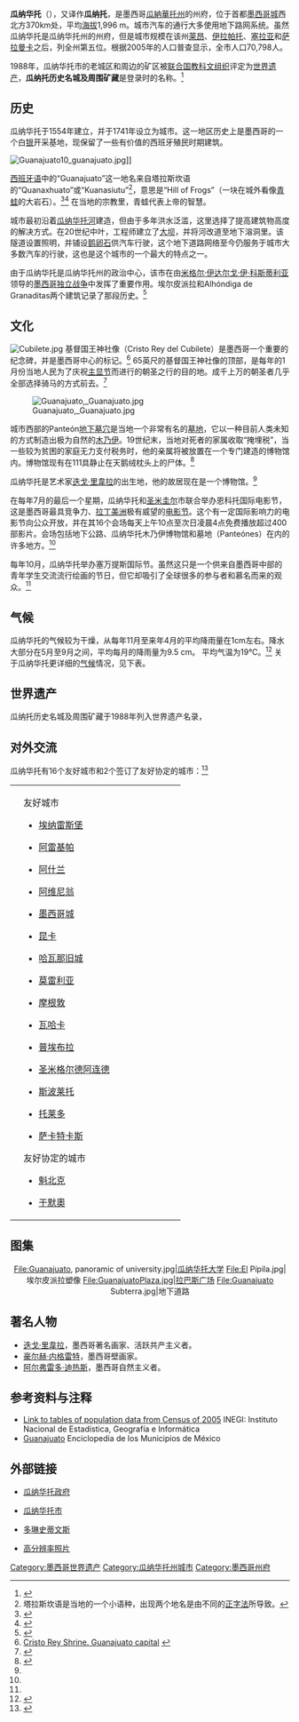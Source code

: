 {{noteTA
|G1=地名
|1=zh-hans:阿维尼翁;zh-hk:亞維農;zh-tw:亞維農;
|2=zh-hans:托莱多;zh-hant:托萊多;zh-tw:托雷多;
}}
{{Infobox settlement 
|official_name          =
|name                   = 瓜纳华托
|other_name             =
|native_name            =  <!-- for cities whose native name is not in English -->
|nickname               =
|settlement_type        =城市
|total_type             =自治市
|motto                  =   
<!-- images and maps  ----------->
|image_skyline          = GuanajuatoCollage.jpg
|imagesize              =
|image_caption          = 瓜纳华托景观
|image_shield           = Escudo de armas de la Ciudad y Estado de Guanajuato.svg
|pushpin_map            = Mexico
|pushpin_label_position =above
|pushpin_mapsize        =300
|pushpin_map_caption    =在墨西哥的位置
<!-- Location ------------------>
<!-- Location ------------------>
|coordinates_display    = inline,title
|coordinates_region     = MX
|subdivision_type       = 国家
|subdivision_name       = {{MEX}}
|subdivision_type1      = [[州|州]]
|subdivision_name1      = {{flagicon|Guanajuato}}[[瓜纳华托州|瓜纳华托州]]
<!-- Politics ----------------->
|government_footnotes   =
|government_type        =
|leader_title           = Municipal President
|leader_name            = Alejandro Navarro Saldaña
|leader_title1          =  <!-- for places with, say, both a mayor and a city manager -->
|leader_name1           =
|established_title      = 成立
|established_date       = 1548
|established_title1     = 成立為
|established_date1      = ''Real de Minas de Guanajuato''
|established_title2     = 市級地位
|established_date2      =
|founder                = [[安東尼奧·德門多薩|安東尼奧·德門多薩]]
<!-- Area    --------------------->
|area_magnitude         =
|unit_pref                = <!--Enter: Imperial, if Imperial (metric) is desired-->
|area_footnotes           =
|area_total_km2           =996.74
|area_land_km2            = <!--See table @ Template:Infobox Settlement for details on automatic unit conversion-->
|area_water_km2           =
|area_water_percent       =
|area_urban_km2           =72.54
<!-- Population   ----------------------->
|population_as_of               = 2020
|population_footnotes           =
|population_note                =
|population_total               = 194,500
|population_density_km2         =195.13
|population_density_sq_mi       =
|population_demonym     = {{in lang|es}} Guanajuatense
<!-- General information  --------------->
|timezone               = [[北美中部时区|CST]]
|utc_offset             = −6
|timezone_DST           = [[中部夏令时间|CDT]]
|utc_offset_DST         = −5
|coordinates            = {{coord|21|01|04|N|101|15|24|W|region:MX|display=inline,title}}
|elevation_point        =  of seat
|elevation_m            = 2045
|elevation_ft           = 6709
<!-- Area/postal codes & others -------->
|postal_code_type       =邮递区号<!-- enter ZIP code, Postcode, Post code, Postal code... -->
|postal_code            = 36000
|area_code              = +52 473
|footnotes              = {{designation list | embed=yes
   | designation1 = WHS
   | designation1_offname = 瓜纳华托历史名城及周围矿藏
   | designation1_date = 1988 <small>（第12屆大會）</small>
   | designation1_type = 文化
   | designation1_criteria = (i)(ii)(iv)(vi)
   | designation1_number = [https://whc.unesco.org/en/list/482 482]
   | designation1_free1name = 國家
   | designation1_free1value = {{MEX}}
   | designation1_free2name = Region
   | designation1_free2value = [[拉丁美洲和加勒比地区世界遗产列表|拉丁美洲和加勒比地区]]
}}
|website = {{in lang|es}} [http://www.guanajuatocapital.gob.mx/]
}}
{{About|[[墨西哥|墨西哥]]的一座城市|该国的一个州|瓜納華托州}}
'''瓜纳华托'''（{{lang-es|Guanajuato}}），又译作'''瓜纳托'''，是墨西哥[[瓜納華托州|瓜納華托州]]的州府，位于首都[[墨西哥城|墨西哥城]]西北方370km处，平均[[海拔|海拔]]1,996 m。城市汽车的通行大多使用地下路网系统。虽然瓜纳华托是瓜纳华托州的州府，但是城市规模在该州[[莱昂_(墨西哥)|莱昂]]、[[伊拉帕托|伊拉帕托]]、[[塞拉亚_(墨西哥)|塞拉亚]]和[[萨拉曼卡_(墨西哥)|萨拉曼卡]]之后，列全州第五位。根据2005年的人口普查显示，全市人口70,798人。

1988年，瓜纳华托市的老城区和周边的矿区被[[联合国教科文组织|联合国教科文组织]]评定为[[世界遗产|世界遗产]]，'''瓜纳托历史名城及周围矿藏'''是登录时的名称。<ref>{{cite web |url=http://whc.unesco.org/en/list/482 |language= |title=Historic Town of Guanajuato and Adjacent Mines |publisher=UNESCO |date= |accessdate= |archive-date=2018-12-24 |archive-url=https://web.archive.org/web/20181224225703/http://whc.unesco.org/en/list/482 |dead-url=no }}</ref>

== 历史 ==
瓜纳华托于1554年建立，并于1741年设立为城市。这一地区历史上是墨西哥的一个白[[银|银]]开采基地，现保留了一些有价值的西班牙殖民时期建筑。

[[File:Guanajuato10_guanajuato.jpg|left]]]]

[[西班牙语|西班牙语]]中的“Guanajuato”这一地名来自塔拉斯坎语的“Quanaxhuato”或“Kuanasiutu”<ref>塔拉斯坎语是当地的一个小语种，出现两个地名是由不同的[[正字法|正字法]]所导致。</ref>，意思是“Hill of Frogs”（一块在城外看像[[青蛙|青蛙]]的大岩石）。<ref name="AeG">{{Cite book|title=¡Así es! Guanajuato... Patrimonio de la Humanidad|last=Ramirez Mora|first=Jorge Alberto|publisher=RG Digital|location=Guanajuato, GTO, Mexico|year=date unspecified, ca. 2005|id=no ISBN number}}</ref><ref name="GM">{{Cite book|title=Guanajuato Mexico|author=editorial staff|publisher=Editoriál Stampart|location=Guanajuato, GTO, Mexico|year=date unspecified, ca. 2005|id=no ISBN number}}</ref> 在当地的宗教里，青蛙代表上帝的智慧。

城市最初沿着[[瓜纳华托河|瓜纳华托河]]建造，但由于多年洪水泛滥，这里选择了提高建筑物高度的解决方式。在20世纪中叶，工程师建立了[[大坝|大坝]]，并将河改道至地下溶洞里。该隧道设置照明，并铺设[[鹅卵石|鹅卵石]]供汽车行驶，这个地下道路网络至今仍服务于城市大多数汽车的行驶，这也是这个城市的一个最大的特点之一。

由于瓜纳华托是瓜纳华托州的政治中心，该市在由[[米格尔·伊达尔戈·伊·科斯蒂利亚|米格尔·伊达尔戈·伊·科斯蒂利亚]]领导的[[墨西哥独立战争|墨西哥独立战争]]中发挥了重要作用。埃尔皮派拉和Alhóndiga de Granaditas两个建筑记录了那段历史。<ref>{{cite web |url=http://www.galenfrysinger.com/mexico_guanajuato.htm |language=en |title=Guanajuato |publisher=Travel Photos by Galen R Frysinger, Sheboygan, Wisconsin |date= |accessdate=2010-07-17 |archive-date=2020-12-03 |archive-url=https://web.archive.org/web/20201203033243/http://www.galenfrysinger.com/mexico_guanajuato.htm |dead-url=no }}</ref>

== 文化 ==
[[File:Cubilete.jpg|right]]
基督国王神社像（Cristo Rey del Cubilete）是墨西哥一个重要的纪念碑，并是墨西哥中心的标记。<ref>[http://www.guanajuatocapital.com/ingles/Acubilete.htm Cristo Rey Shrine. Guanajuato capital] {{webarchive|url=https://web.archive.org/web/20100115064102/http://guanajuatocapital.com/ingles/Acubilete.htm |date=2010-01-15 }}</ref> 
65英尺的基督国王神社像的顶部，是每年的1月份当地人民为了庆祝[[主显节|主显节]]而进行的朝圣之行的目的地。成千上万的朝圣者几乎全部选择骑马的方式前去。<ref>{{cite journal| last = Fuller| first = Alexandra| title = Mexico's Pilgrim Cowboys| journal = National Geographic| pages =130–139| date = August 2007}}</ref>

[[File:Guanajuato,_Guanajuato.jpg|thumb]]

城市西部的Panteón[[地下墓穴|地下墓穴]]是当地一个非常有名的[[墓地|墓地]]，它以一种目前人类未知的方式制造出极为自然的[[木乃伊|木乃伊]]。19世纪末，当地对死者的家属收取“掩埋税”，当一些较为贫困的家庭无力支付税务时，他的亲属将被放置在一个专门建造的博物馆内。博物馆现有在111具静止在天鹅绒枕头上的尸体。<ref name="Guanajuato, Guanajuato Mexico">{{cite web |url=http://www.ontheroadin.com/losgalleria/cities/guanajuato.htm |language=en |title=Guanajuato, Guanajuato Mexico |publisher= |date= |accessdate=2010年7月17日 |archive-date=2020年6月20日 |archive-url=https://web.archive.org/web/20200620154743/http://www.ontheroadin.com/losgalleria/cities/guanajuato.htm |dead-url=no }}</ref>

瓜纳华托是艺术家[[迭戈·里韋拉|迭戈·里韋拉]]的出生地，他的故居现在是一个博物馆。<ref name="Guanajuato, Guanajuato Mexico"/>

在每年7月的最后一个星期，瓜纳华托和[[圣米圭尔|圣米圭尔]]市联合举办恩科托国际电影节，这是墨西哥最具竞争力、[[拉丁美洲|拉丁美洲]]极有威望的[[电影节|电影节]]。这个有一定国际影响力的电影节向公众开放，并在其16个会场每天上午10点至次日凌晨4点免费播放超过400部影片。会场包括地下公路、瓜纳华托木乃伊博物馆和墓地（Panteónes）在内的许多地方。<ref name="Guanajuato, Guanajuato Mexico"/>

每年10月，瓜纳华托举办塞万提斯国际节。虽然这只是一个供来自墨西哥中部的青年学生交流流行绘画的节日，但它却吸引了全球很多的参与者和慕名而来的观众。<ref name="Guanajuato, Guanajuato Mexico"/>

{{wide image|Guanajuato, panorma of the city.jpg|1500px|瓜纳华托全景}}

== 气候 ==
瓜纳华托的气候较为干燥，从每年11月至来年4月的平均降雨量在1cm左右。降水大部分在5月至9月之间，平均每月的降雨量为9.5 cm。 平均气温为19℃。<ref>{{cite web |url=http://www.nationsencyclopedia.com/mexico/Aguascalientes-M-xico/Guanajuato.html |language=en |title=Guanajuato |publisher=Encyclopedia of Mexican States |date= |accessdate=2010年7月17日 |archive-date=2020年6月20日 |archive-url=https://web.archive.org/web/20200620154748/https://www.nationsencyclopedia.com/mexico/Aguascalientes-M-xico/Guanajuato.html |dead-url=no }}</ref> 关于瓜纳华托更详细的[[气候|气候]]情况，见下表。

{{Weather box
|location = 瓜纳华托（1951-2010）
|metric first = yes
|single line = yes
|temperature colour= pastel
|Jan record high C = 28.9
|Feb record high C = 33.6
|Mar record high C = 34.7
|Apr record high C = 37.0
|May record high C = 38.9
|Jun record high C = 37.2
|Jul record high C = 34.1
|Aug record high C = 34.5
|Sep record high C = 33.5
|Oct record high C = 34.0
|Nov record high C = 29.8
|Dec record high C = 29.7
|Jan high C = 22.3
|Feb high C = 24.1
|Mar high C = 27.1
|Apr high C = 29.4
|May high C = 30.6
|Jun high C = 28.7
|Jul high C = 26.9
|Aug high C = 26.8
|Sep high C = 26.1
|Oct high C = 25.5
|Nov high C = 24.2
|Dec high C = 22.6
|Jan mean C = 14.6
|Feb mean C = 16.0
|Mar mean C = 18.4
|Apr mean C = 20.8
|May mean C = 22.3
|Jun mean C = 21.7
|Jul mean C = 20.5
|Aug mean C = 20.4
|Sep mean C = 19.9
|Oct mean C = 18.6
|Nov mean C = 16.6
|Dec mean C = 15.0
|Jan low C = 6.9
|Feb low C = 7.9
|Mar low C = 9.7
|Apr low C = 12.2
|May low C = 14.0
|Jun low C = 14.7
|Jul low C = 14.1
|Aug low C = 14.1
|Sep low C = 13.8
|Oct low C = 11.7
|Nov low C = 9.0
|Dec low C = 7.5
|Jan record low C = -1.5
|Feb record low C = -2.0
|Mar record low C = 0.3
|Apr record low C = 5.5
|May record low C = 8.0
|Jun record low C = 9.0
|Jul record low C = 10.4
|Aug record low C = 9.0
|Sep record low C = 4.8
|Oct record low C = 2.2
|Nov record low C = -4.0
|Dec record low C = -4.0
|rain colour= green
|Jan rain mm = 16.4
|Feb rain mm = 11.9
|Mar rain mm = 8.8
|Apr rain mm = 8.1
|May rain mm = 42.4
|Jun rain mm = 136.9
|Jul rain mm = 179.8
|Aug rain mm = 149.4
|Sep rain mm = 122.8
|Oct rain mm = 35.6
|Nov rain mm = 10.4
|Dec rain mm = 10.3
|unit rain days = 0.1 mm
|Jan rain days = 2.8
|Feb rain days = 2.1
|Mar rain days = 1.8
|Apr rain days = 2.7
|May rain days = 7.1
|Jun rain days = 12.3
|Jul rain days = 15.7
|Aug rain days = 13.7
|Sep rain days = 10.6
|Oct rain days = 5.0
|Nov rain days = 2.2
|Dec rain days = 2.1
| Jan sun = 235.6
| Feb sun = 226.0
| Mar sun = 266.6
| Apr sun = 261.0
| May sun = 260.4
| Jun sun = 210.0
| Jul sun = 201.5
| Aug sun = 220.1
| Sep sun = 198.0
| Oct sun = 244.9
| Nov sun = 252.0
| Dec sun = 217.0
|source 1 = Servicio Meteorológico Nacional<ref name=SMN>[http://smn.cna.gob.mx/climatologia/Normales5110/NORMAL11094.TXT NORMALES CLIMATOLÓGICAS 1951-2010] {{webarchive|url=https://web.archive.org/web/20160303204443/http://smn.cna.gob.mx/climatologia/Normales5110/NORMAL11094.TXT |date=2016-03-03 }} (in Spanish). National Meteorological Service of Mexico. Retrieved August 30, 2012.</ref>
|source 2 =香港天文台<ref name="HKO">[http://www.weather.gov.hk/wxinfo/climat/world/eng/s_america/mx_cam/guanajuato_e.htm Climatological Information for Guanajuato, Mexico] {{Wayback|url=http://www.weather.gov.hk/wxinfo/climat/world/eng/s_america/mx_cam/guanajuato_e.htm |date=20160304230629 }}, Hong Kong Observatory accessed 1 May 2012.</ref>
|date=May 2012
}}

==世界遗产==
瓜纳托历史名城及周围矿藏于1988年列入世界遗产名录，{{世界遗产基准|1|2|4|6}}

== 对外交流 ==
瓜纳华托有16个友好城市和2个签订了友好协定的城市：<ref>{{cite web|url=http://www.guanajuatocapital.gob.mx/ciudadeshermanas/ingindex.html |title=Guanajuato's Sister Cities |publisher=Honorable City Council of Guanajuato |date=2009 |accessdate=2010-01-20 |deadurl=yes |archiveurl=https://web.archive.org/web/20100404104444/http://www.guanajuatocapital.gob.mx/ciudadeshermanas/ingindex.html |archivedate=2010-04-04 }}</ref>
{| style="background: ; padding:0em 1em 0em 1em;"
| style="vertical-align:top" |
| width = "275" |
友好城市
* {{SPA}}[[埃纳雷斯堡|埃纳雷斯堡]]
* {{PER}}[[阿雷基帕|阿雷基帕]]
* {{USA}}[[阿什兰_(俄勒冈州)|阿什兰]]
* {{FRA}}[[阿维尼翁|阿维尼翁]]
* {{MEX}}[[墨西哥城|墨西哥城]]
* {{ECU}}[[昆卡_(厄瓜多尔)|昆卡]]
* {{CUB}}[[哈瓦那旧城|哈瓦那旧城]]
* {{MEX}}[[莫雷利亚|莫雷利亚]]
* {{USA}}[[摩根敦_(西弗吉尼亚州)|摩根敦]]
* {{MEX}}[[瓦哈卡|瓦哈卡]]
* {{MEX}}[[普埃布拉|普埃布拉]]
* {{MEX}}[[圣米格尔德阿连德|圣米格尔德阿连德]]
* {{ITA}}[[斯波莱托|斯波莱托]]
* {{SPA}}[[托萊多_(西班牙)|托莱多]]
* {{MEX}}[[萨卡特卡斯|萨卡特卡斯]]
友好协定的城市
* {{CAN}}[[魁北克|魁北克]]
* {{SWE}}[[于默奧|于默奧]]
|}

== 图集 ==
<center><gallery>
File:Guanajuato, panoramic of university.jpg|[[瓜纳华托大学|瓜纳华托大学]]
File:El Pípila.jpg|埃尔皮派拉塑像
File:GuanajuatoPlaza.jpg|拉巴斯广场
File:Guanajuato Subterra.jpg|地下道路
</gallery></center>

== 著名人物 ==
* [[迭戈·里韋拉|迭戈·里韋拉]]，墨西哥著名画家、活跃共产主义者。
* [[豪尔赫·内格雷特|豪尔赫·内格雷特]]，墨西哥壁画家。
* [[阿尔弗雷多·迪热斯|阿尔弗雷多·迪热斯]]，墨西哥自然主义者。

== 参考资料与注释 ==
{{reflist}}
* [http://www.inegi.org.mx/est/contenidos/espanol/sistemas/conteo2005/localidad/iter/ Link to tables of population data from Census of 2005] {{Wayback|url=http://www.inegi.org.mx/est/contenidos/espanol/sistemas/conteo2005/localidad/iter/ |date=20211218134633 }} INEGI: Instituto Nacional de Estadística, Geografía e Informática
* [https://web.archive.org/web/20070317205520/http://www.e-local.gob.mx/wb2/ELOCAL/EMM_guanajuato Guanajuato] Enciclopedia de los Municipios de México

== 外部链接 ==
{{Commonscat|Guanajuato (city)}}
* {{es icon}} [http://www.guanajuatocapital.gob.mx/ 瓜纳华托政府] {{Wayback|url=http://www.guanajuatocapital.gob.mx/ |date=20070502020521 }}
* {{en icon}} [https://web.archive.org/web/20080528170118/http://www.ourmexico.com/index.php/travel/34-travel/89-the-city-of-guanajuato 瓜纳华托市]
* {{en icon}} [http://picasaweb.google.com/schmitt.dick/ValencianaGuanajuato/photo#s5158293833722032146 多琳史蒂文斯] {{Wayback|url=http://picasaweb.google.com/schmitt.dick/ValencianaGuanajuato/photo#s5158293833722032146 |date=20100507025828 }}
* {{en icon}} [http://traveljapanblog.com/wordpress/tag/guanajuato/ 高分辨率照片] {{Wayback|url=http://traveljapanblog.com/wordpress/tag/guanajuato/ |date=20201203033305 }}

{{墨西哥世界遗产}}

{{Authority control}}
[[Category:墨西哥世界遗产|Category:墨西哥世界遗产]]
[[Category:瓜纳华托州城市|Category:瓜纳华托州城市]]
[[Category:墨西哥州府|Category:墨西哥州府]]